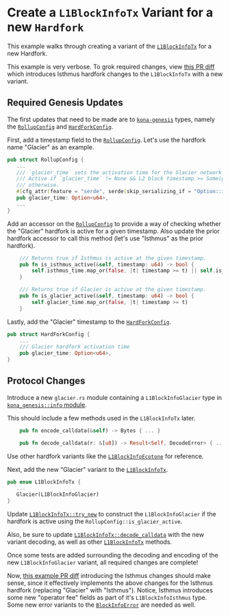 
# Create a `L1BlockInfoTx` Variant for a new `Hardfork`

This example walks through creating a variant of the [`L1BlockInfoTx`][info-tx]
for a new Hardfork.

<Callout type="info">

This example is very verbose.
To grok required changes, view [this PR diff][pr-diff]
which introduces Isthmus hardfork changes to the `L1BlockInfoTx` with a new variant.

</Callout>


## Required Genesis Updates

The first updates that need to be made are to [`kona-genesis`][genesis]
types, namely the [`RollupConfig`][rc] and [`HardForkConfig`][hfc].

First, add a timestamp field to the [`RollupConfig`][rc]. Let's use the
hardfork name "Glacier" as an example.

```rust
pub struct RollupConfig {
   ...
   /// `glacier_time` sets the activation time for the Glacier network upgrade.
   /// Active if `glacier_time` != None && L2 block timestamp >= Some(glacier_time), inactive
   /// otherwise.
   #[cfg_attr(feature = "serde", serde(skip_serializing_if = "Option::is_none"))]
   pub glacier_time: Option<u64>,
   ...
}
```

Add an accessor on the [`RollupConfig`][rc] to provide a way of checking whether the
"Glacier" hardfork is active for a given timestamp. Also update the prior hardfork
accessor to call this method (let's use "Isthmus" as the prior hardfork).

```rust
    /// Returns true if Isthmus is active at the given timestamp.
    pub fn is_isthmus_active(&self, timestamp: u64) -> bool {
        self.isthmus_time.map_or(false, |t| timestamp >= t) || self.is_glacier_active(timestamp)
    }

    /// Returns true if Glacier is active at the given timestamp.
    pub fn is_glacier_active(&self, timestamp: u64) -> bool {
        self.glacier_time.map_or(false, |t| timestamp >= t)
    }
```

Lastly, add the "Glacier" timestamp to the [`HardForkConfig`][hfc].

```rust
pub struct HardForkConfig {
    ...
    /// Glacier hardfork activation time
    pub glacier_time: Option<u64>,
}
```


## Protocol Changes

Introduce a new `glacier.rs` module containing a `L1BlockInfoGlacier` type
in [`kona_genesis::info` module][info-mod].

This should include a few methods used in the `L1BlockInfoTx` later.

```rust
    pub fn encode_calldata(&self) -> Bytes { ... }

    pub fn decode_calldata(r: &[u8]) -> Result<Self, DecodeError> { ... }
```

Use other hardfork variants like the [`L1BlockInfoEcotone`][ecotone]
for reference.

Next, add the new "Glacier" variant to the [`L1BlockInfoTx`][info-tx].

```rust
pub enum L1BlockInfoTx {
   ...
   Glacier(L1BlockInfoGlacier)
}
```

Update [`L1BlockInfoTx::try_new`][try-new] to construct the `L1BlockInfoGlacier`
if the hardfork is active using the `RollupConfig::is_glacier_active`.

Also, be sure to update [`L1BlockInfoTx::decode_calldata`][decode-calldata]
with the new variant decoding, as well as other [`L1BlockInfoTx`][info-tx]
methods.

Once some tests are added surrounding the decoding and encoding of the new
`L1BlockInfoGlacier` variant, all required changes are complete!

Now, [this example PR diff][pr-diff] introducing the Isthmus changes should
make sense, since it effectively implements the above changes for the Isthmus
hardfork (replacing "Glacier" with "Isthmus"). Notice, Isthmus introduces
some new "operator fee" fields as part of it's `L1BlockInfoIsthmus` type.
Some new error variants to the [`BlockInfoError`][bie] are needed as well.



[bie]: https://docs.rs/kona-protocol/latest/kona_protocol/enum.BlockInfoError.html
[pr-diff]: https://github.com/alloy-rs/op-alloy/pull/130/files
[decode-calldata]: https://docs.rs/kona-protocol/latest/kona_protocol/enum.L1BlockInfoTx.html#method.decode_calldata
[try-new]: https://docs.rs/kona-protocol/latest/kona_protocol/enum.L1BlockInfoTx.html#method.try_new
[ecotone]: https://github.com/op-rs/kona/blob/main/crates/protocol/hardforks/src/ecotone.rs
[info-mod]: https://github.com/op-rs/kona/blob/main/crates/protocol/protocol/src/info/mod.rs
[genesis]: https://docs.rs/kona-genesis/latest/kona_genesis/index.html
[rc]: https://docs.rs/kona-genesis/latest/kona_genesis/struct.RollupConfig.html
[hfc]: https://docs.rs/kona-genesis/latest/kona_genesis/struct.HardForkConfig.html
[info-tx]: https://docs.rs/kona-protocol/latest/kona_protocol/enum.L1BlockInfoTx.html
